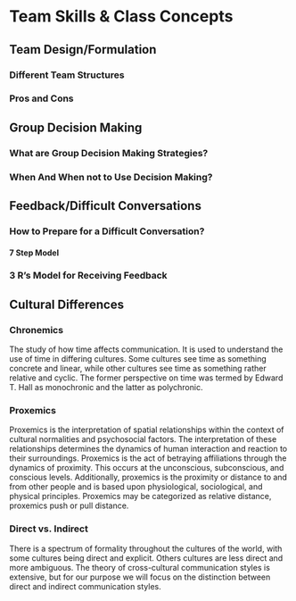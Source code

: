 # Team Skills & Class Concepts {#teamskills}

## Team Design/Formulation

### Different Team Structures

### Pros and Cons

## Group Decision Making

### What are Group Decision Making Strategies?

### When And When not to Use Decision Making?

## Feedback/Difficult Conversations

### How to Prepare for a Difficult Conversation?

#### 7 Step Model

### 3 R's Model for Receiving Feedback

## Cultural Differences

### Chronemics

The study of how time affects communication.  It is used to understand the use of time in differing cultures.  Some cultures see time as something concrete and linear, while other cultures see time as something rather relative and cyclic.  The former perspective on time was termed by Edward T. Hall as monochronic and the latter as polychronic.

### Proxemics

Proxemics is the interpretation of spatial relationships within the context of cultural normalities and psychosocial factors.  The interpretation of these relationships determines the dynamics of human interaction and reaction to their surroundings.  Proxemics is the act of betraying affiliations through the dynamics of proximity.  This occurs at the unconscious, subconscious, and conscious levels.  Additionally, proxemics is the proximity or distance to and from other people and is based upon physiological, sociological, and physical principles.  Proxemics may be categorized as relative distance, proxemics push or pull distance.

### Direct vs. Indirect

There is a spectrum of formality throughout the cultures of the world, with some cultures being direct and explicit.  Others cultures are less direct and more ambiguous.  The theory of cross-cultural communication styles is extensive, but for our purpose we will focus on the distinction between direct and indirect communication styles.  


